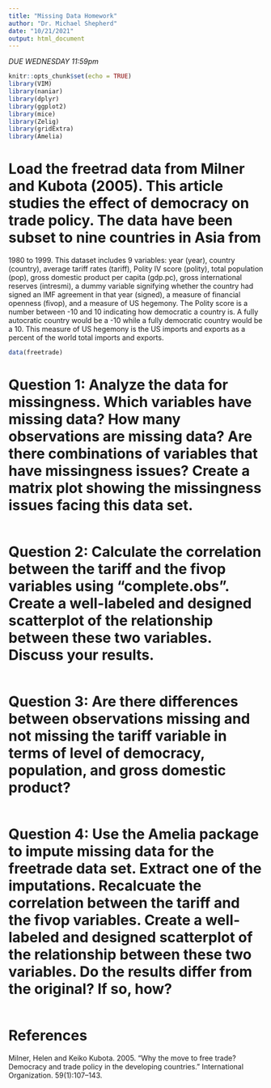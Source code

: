 ```yaml
---
title: "Missing Data Homework"
author: "Dr. Michael Shepherd"
date: "10/21/2021"
output: html_document
---
```



*DUE WEDNESDAY 11:59pm*




```r
knitr::opts_chunk$set(echo = TRUE)
library(VIM)
library(naniar)
library(dplyr)
library(ggplot2)
library(mice)
library(Zelig)
library(gridExtra)
library(Amelia)

```


# Load the freetrad data from Milner and Kubota (2005). This article studies the effect of democracy on trade policy. The data have been subset to nine countries in Asia from
1980 to 1999. This dataset includes 9 variables: year (year), country (country),
average tariff rates (tariff), Polity IV score (polity), total population (pop), gross
domestic product per capita (gdp.pc), gross international reserves (intresmi), a
dummy variable signifying whether the country had signed an IMF agreement in
that year (signed), a measure of financial openness (fivop), and a measure of US
hegemony. The Polity score is a number between -10 and 10 indicating how democratic a country is. A fully autocratic country would be a -10 while a fully democratic country would be a 10. This measure of US hegemony is the US imports and exports as a percent of the world total imports and exports.



```r
data(freetrade)
```


# Question 1: Analyze the data for missingness. Which variables have missing data? How many observations are missing data? Are there combinations of variables that have missingness issues? Create a matrix plot showing the missingness issues facing this data set. 


```r

```

# Question 2: Calculate the correlation between the tariff and the fivop variables using "complete.obs". Create a well-labeled and designed scatterplot of the relationship between these two variables. Discuss your results. 



```r

```


# Question 3: Are there differences between observations missing and not missing the tariff variable in terms of level of democracy, population, and gross domestic product? 


```r

```


# Question 4: Use the Amelia package to impute missing data for the freetrade data set. Extract one of the imputations. Recalcuate the correlation between the tariff and the fivop variables. Create a well-labeled and designed scatterplot of the relationship between these two variables. Do the results differ from the original? If so, how? 


```r

```





# References 
Milner, Helen and Keiko Kubota. 2005. “Why the move to free trade? Democracy and trade policy in the developing countries.” International Organization. 59(1):107–143.